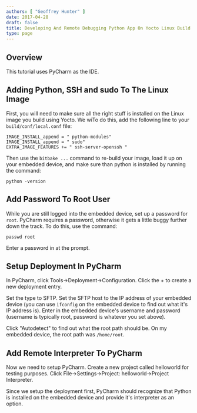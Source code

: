 ```yaml
---
authors: [ "Geoffrey Hunter" ]
date: 2017-04-28
draft: false
title: Developing And Remote Debugging Python App On Yocto Linux Build
type: page
---
```



## Overview

This tutorial uses PyCharm as the IDE.

## Adding Python, SSH and sudo To The Linux Image

First, you will need to make sure all the right stuff is installed on the Linux image you build using Yocto. We wiTo do this, add the following line to your `build/conf/local.conf` file:

```
IMAGE_INSTALL_append = " python-modules"
IMAGE_INSTALL_append = " sudo"
EXTRA_IMAGE_FEATURES += " ssh-server-openssh "
```

Then use the `bitbake ...` command to re-build your image, load it up on your embedded device, and make sure than python is installed by running the command:

```
python -version
```

## Add Password To Root User

While you are still logged into the embedded device, set up a password for `root`. PyCharm requires a password, otherwise it gets a little buggy further down the track. To do this, use the command:

```
passwd root
```

Enter a password in at the prompt.

## Setup Deployment In PyCharm

In PyCharm, click Tools->Deployment->Configuration. Click the + to create a new deployment entry.

Set the type to SFTP. Set the SFTP host to the IP address of your embedded device (you can use `ifconfig` on the embedded device to find out what it's IP address is). Enter in the embedded device's username and password (username is typically root, password is whatever you set above).

Click "Autodetect" to find out what the root path should be. On my embedded device, the root path was `/home/root`.

## Add Remote Interpreter To PyCharm

Now we need to setup PyCharm. Create a new project called helloworld for testing purposes. Click File->Settings->Project: helloworld->Project Interpreter.

Since we setup the deployment first, PyCharm should recognize that Python is installed on the embedded device and provide it's interpreter as an option.
